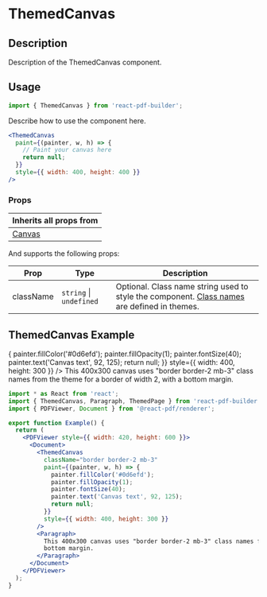 

<Meta title="Documentation/Components/Basics/ThemedCanvas" />

<h1>ThemedCanvas</h1>

## Description

Description of the ThemedCanvas component.

## Usage

```jsx
import { ThemedCanvas } from 'react-pdf-builder';
```

Describe how to use the component here.

```jsx
<ThemedCanvas
  paint={(painter, w, h) => {
    // Paint your canvas here
    return null;
  }}
  style={{ width: 400, height: 400 }}
/>
```

### Props


| Inherits all props from                           |
| ------------------------------------------------- |
| [Canvas](https://react-pdf.org/components#canvas) |

And supports the following props:

| Prop      | Type                        | Description                                                                                                                                                                                       |
| --------- | --------------------------- | ------------------------------------------------------------------------------------------------------------------------------------------------------------------------------------------------- |
| className | `string` &#124; `undefined` | Optional. Class name string used to style the component. [Class names](https://justinmahar.github.io/react-pdf-builder/?path=/docs/documentation-themes--docs#class-names) are defined in themes. |

## ThemedCanvas Example

<DocsPDF>
  <ThemedCanvas
    className="border border-2 mb-3"
    paint={(painter, w, h) => {
      painter.fillColor('#0d6efd');
      painter.fillOpacity(1);
      painter.fontSize(40);
      painter.text('Canvas text', 92, 125);
      return null;
    }}
    style={{ width: 400, height: 300 }}
  />
  <Paragraph>This 400x300 canvas uses "border border-2 mb-3" class names from the theme for a border of width 2, with a bottom margin.</Paragraph>
</DocsPDF>

```jsx
import * as React from 'react';
import { ThemedCanvas, Paragraph, ThemedPage } from 'react-pdf-builder';
import { PDFViewer, Document } from '@react-pdf/renderer';

export function Example() {
  return (
    <PDFViewer style={{ width: 420, height: 600 }}>
      <Document>
        <ThemedCanvas
          className="border border-2 mb-3"
          paint={(painter, w, h) => {
            painter.fillColor('#0d6efd');
            painter.fillOpacity(1);
            painter.fontSize(40);
            painter.text('Canvas text', 92, 125);
            return null;
          }}
          style={{ width: 400, height: 300 }}
        />
        <Paragraph>
          This 400x300 canvas uses "border border-2 mb-3" class names from the theme for a border of width 2, with a
          bottom margin.
        </Paragraph>
      </Document>
    </PDFViewer>
  );
}
```

